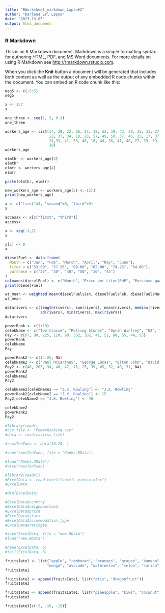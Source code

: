 ```yaml
---
title: "RWorksheet_markdown_Lapso#2"
author: "Darlene Erl Lapso"
date: "2023-10-05"
output: html_document
---
```



### R Markdown

This is an R Markdown document. Markdown is a simple formatting syntax for authoring HTML, PDF, and MS Word documents. For more details on using R Markdown see <http://rmarkdown.rstudio.com>.

When you click the **Knit** button a document will be generated that includes both content as well as the output of any embedded R code chunks within the document. You can embed an R code chunk like this:

```r
neg5 <- c(-5:5)
neg5

```
```r
x <- 1:7
x
```

```r
one_three <- seq(1, 3, 0.2)
one_three
```

```r
workers_age <- list(34, 28, 22, 36, 27, 18, 52, 39, 42, 29, 35, 31, 27,
                    22, 37, 34, 19, 20, 57, 49, 50, 37, 46, 25, 17, 37, 43, 53, 41, 51, 35,
                    24,33, 41, 53, 40, 18, 44, 38, 41, 48, 27, 39, 19, 30, 61, 54, 58, 26,
                    18)
workers_age
```
```r
elmthr <- workers_age[3]
elmthr
elmfr <- workers_age[4]
elmfr
```

```r
paste(elmthr, elmfr)
```

```r
new_workers_age <- workers_age[c(-4,-12)]
print(new_workers_age)
```
```r
x <- c("first"=3, "second"=0, "third"=9)
x
```

```r
accessx <- x[c("first", "third")]
accessx
```

```r
x <- seq(-3,2)
x 
```

```r
x[2] <- 0
x
```

```r
dieselFuel <- data.frame(
  Month = c("Jan", "Feb", "March", "April", "May", "June"),
  liter = c("52.50", "57.25", "60.00", "65.00", "74.25", "54.00"),
  purchase = c("25", "30", "40", "50", "10", "45")
)
colnames(dieselFuel) <- c("Month", "Price per Liter(PhP", "Purchase-quantity(Liters)")
print(dieselFuel)

```

```r
wt_mean <- weighted.mean(dieselFuel$Jan, dieselFuel$Feb, dieselFuel$March, dieselFuel$Apr, dieselFuel$May, dieselFuel$June)
wt_mean

```

```r
datarivers <- c(length(rivers), sum(rivers), mean(rivers), median(rivers), var(rivers),
                sd(rivers), min(rivers), max(rivers))
datarivers
```
```r
powerRank <- c(1:13)
celebName <- c("Tom Cruise", "Rolling Stones", "Oprah Winfrey", "U2", "Tiger Woods", "Steven Spielberg", "Howard Stern", "50 Cent", "Cast of the Sopranos", "Dan Brown", "Bruce Springsteen", "Donald Trump", "Muhammad Ali")
Pay <- c(67, 90, 225, 110, 90, 332, 302, 41, 52, 88, 55, 44, 55)
powerRank
celebName
Pay
```
```r
powerRank2 <- c(14:25, NA)
celebName2 <- c("Paul McCartney", "George Lucas", "Elton John", "David Letterman", "Phil Mickelson", "J.K. Rowling", "Brad Pitt", "Peter Jackson", "Dr. Phil McGraw", "Jay Leno", "Celine Dion", "Kobe Bryant", NA)
Pay2 <- c(40, 203, 34, 40, 47, 75, 25, 39, 45, 32, 40, 31, NA)
powerRank2
celebName2
Pay2
```
```r
celebName2[celebName2 == "J.K. Rowling"] <- "J.K. Rowling"
powerRank2[celebName2 == "J.K. Rowling"] <- 15
Pay2[celebName2 == "J.K. Rowling"] <- 90

celebName2
powerRank2
Pay2
```
```r
#library(readr)
#csv_file <- "PowerRanking.csv"
#data <- read.csv(csv_file)

#rowsTenTwen <- data[10:20, ]

#save(rowsTenTwen, file = "Ranks.RData")

#load("Ranks.RData")
#View(rowsTenTwen)
```

```r
#library(readxl)
#ExcelData <- read_excel("hotels-vienna.xlsx")
#ExcelData
```

```r
#dim(ExcelData)
```
```r
#ExcelData$country
#ExcelData$neighbourhood
#ExcelData$price
#ExcelData$stars
#ExcelData$accommodation_type
#ExcelData$ratingta
```

```r
#save(ExcelData, file = "new.RData")
#load("new.RData")
```

```r
#head(ExcelData, 6)
#tail(ExcelData, 6)
```
```r
fruitsIate1 <- list("apple", "rambutan", "oranges", "grapes", "banana", 
                   "mango", "avocado", "watermelon", "melon", "sarisa")
fruitsIate1
```
```r
fruitsIate2 <- append(fruitsIate1, list("atis", "dragonfruit"))
fruitsIate2
```

```r
fruitsIate3 <- append(fruitsIate1, list("pineapple", "kiwi", "coconut", "lychee", "strawberry"), after = 5)
fruitsIate3
```
```r
fruitsIate3[c(-5, -10, -15)]
```